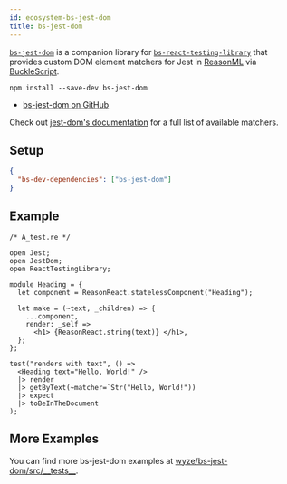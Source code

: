 ```yaml
---
id: ecosystem-bs-jest-dom
title: bs-jest-dom
---
```


[`bs-jest-dom`][gh] is a companion library for
[`bs-react-testing-library`](bs-react-testing-library/intro.mdx) that provides
custom DOM element matchers for Jest in [ReasonML][re] via
[BuckleScript][bucklescript].

```npm2yarn
npm install --save-dev bs-jest-dom
```

- [bs-jest-dom on GitHub][gh]

Check out
[jest-dom's documentation](https://github.com/testing-library/jest-dom) for a
full list of available matchers.

[gh]: https://github.com/wyze/bs-jest-dom

## Setup

```json
{
  "bs-dev-dependencies": ["bs-jest-dom"]
}
```

## Example

```reason
/* A_test.re */

open Jest;
open JestDom;
open ReactTestingLibrary;

module Heading = {
  let component = ReasonReact.statelessComponent("Heading");

  let make = (~text, _children) => {
    ...component,
    render: _self =>
      <h1> {ReasonReact.string(text)} </h1>,
  };
};

test("renders with text", () =>
  <Heading text="Hello, World!" />
  |> render
  |> getByText(~matcher=`Str("Hello, World!"))
  |> expect
  |> toBeInTheDocument
);
```

## More Examples

You can find more bs-jest-dom examples at
[wyze/bs-jest-dom/src/\_\_tests\_\_](https://github.com/wyze/bs-jest-dom/tree/master/src/__tests__).

[re]: https://reasonml.github.io/
[bucklescript]: https://bucklescript.github.io/

